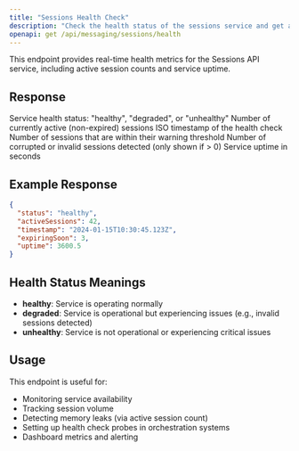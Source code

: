```yaml
---
title: "Sessions Health Check"
description: "Check the health status of the sessions service and get active session statistics"
openapi: get /api/messaging/sessions/health
---
```


<Note>
This endpoint provides real-time health metrics for the Sessions API service, including active session counts and service uptime.
</Note>

## Response

<ResponseField name="status" type="string">
  Service health status: "healthy", "degraded", or "unhealthy"
</ResponseField>

<ResponseField name="activeSessions" type="number">
  Number of currently active (non-expired) sessions
</ResponseField>

<ResponseField name="timestamp" type="string">
  ISO timestamp of the health check
</ResponseField>

<ResponseField name="expiringSoon" type="number">
  Number of sessions that are within their warning threshold
</ResponseField>

<ResponseField name="invalidSessions" type="number">
  Number of corrupted or invalid sessions detected (only shown if > 0)
</ResponseField>

<ResponseField name="uptime" type="number">
  Service uptime in seconds
</ResponseField>

## Example Response

```json
{
  "status": "healthy",
  "activeSessions": 42,
  "timestamp": "2024-01-15T10:30:45.123Z",
  "expiringSoon": 3,
  "uptime": 3600.5
}
```

## Health Status Meanings

- **healthy**: Service is operating normally
- **degraded**: Service is operational but experiencing issues (e.g., invalid sessions detected)
- **unhealthy**: Service is not operational or experiencing critical issues

## Usage

This endpoint is useful for:
- Monitoring service availability
- Tracking session volume
- Detecting memory leaks (via active session count)
- Setting up health check probes in orchestration systems
- Dashboard metrics and alerting